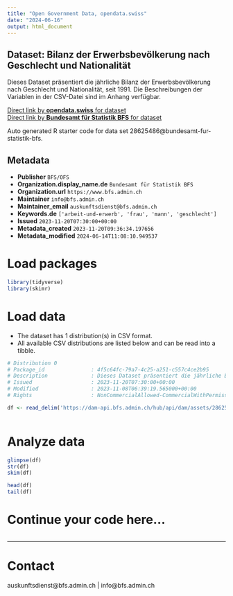 ```yaml
---
title: "Open Government Data, opendata.swiss"
date: "2024-06-16"
output: html_document
---
```


## Dataset: Bilanz der Erwerbsbevölkerung nach Geschlecht und Nationalität

Dieses Dataset präsentiert die jährliche Bilanz der Erwerbsbevölkerung nach Geschlecht und Nationalität, seit 1991. Die Beschreibungen der Variablen in der CSV-Datei sind im Anhang verfügbar.

[Direct link by **opendata.swiss** for dataset](https://opendata.swiss/de/dataset/bilanz-der-erwerbsbevolkerung-nach-geschlecht-und-nationalitat4)<br>
[Direct link by **Bundesamt für Statistik BFS** for dataset](https://www.bfs.admin.ch/asset/de/ts-x-03.02.00.06.01)

Auto generated R starter code for data set 28625486@bundesamt-fur-statistik-bfs.

## Metadata

- **Publisher** `BFS/OFS`
- **Organization.display_name.de** `Bundesamt für Statistik BFS`
- **Organization.url** `https://www.bfs.admin.ch`
- **Maintainer** `info@bfs.admin.ch`
- **Maintainer_email** `auskunftsdienst@bfs.admin.ch`
- **Keywords.de** `['arbeit-und-erwerb', 'frau', 'mann', 'geschlecht']`
- **Issued** `2023-11-20T07:30:00+00:00`
- **Metadata_created** `2023-11-20T09:36:34.197656`
- **Metadata_modified** `2024-06-14T11:08:10.949537`


# Load packages

```r

library(tidyverse)
library(skimr)

```

# Load data

-   The dataset has 1 distribution(s) in CSV format.
-   All available CSV distributions are listed below and can be read into a tibble.

```r

# Distribution 0
# Package_id               : 4f5c64fc-79a7-4c25-a251-c557c4ce2b95
# Description              : Dieses Dataset präsentiert die jährliche Bilanz der Erwerbsbevölkerung nach Geschlecht und Nationalität, seit 1991. Die Beschreibungen der Variablen in der CSV-Datei sind im Anhang verfügbar.
# Issued                   : 2023-11-20T07:30:00+00:00
# Modified                 : 2023-11-08T06:39:19.565000+00:00
# Rights                   : NonCommercialAllowed-CommercialWithPermission-ReferenceRequired

df <- read_delim('https://dam-api.bfs.admin.ch/hub/api/dam/assets/28625492/master')



```

# Analyze data

```r

glimpse(df)
str(df)
skim(df)

head(df)
tail(df)

```

# Continue your code here...

```r

```

------------------------------------------------------------------------

# Contact

auskunftsdienst@bfs.admin.ch | info@bfs.admin.ch
